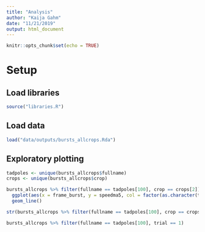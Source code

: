```yaml
---
title: "Analysis"
author: "Kaija Gahm"
date: "11/21/2019"
output: html_document
---
```


```r
knitr::opts_chunk$set(echo = TRUE)
```

# Setup
## Load libraries
```r
source("libraries.R")
```

## Load data
```r
load("data/outputs/bursts_allcrops.Rda")
```

## Exploratory plotting
```r
tadpoles <- unique(bursts_allcrops$fullname)
crops <- unique(bursts_allcrops$crop)

bursts_allcrops %>% filter(fullname == tadpoles[100], crop == crops[2]) %>% 
  ggplot(aes(x = frame_burst, y = speedma5, col = factor(as.character(trial))))+
  geom_line()

str(bursts_allcrops %>% filter(fullname == tadpoles[100], crop == crops[2]))

bursts_allcrops %>% filter(fullname == tadpoles[100], trial == 1)
```

